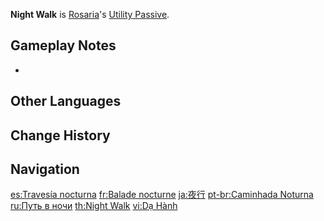 {{Talent Infobox
|image         = Talent Night Walk.png
|character     = Rosaria
|type          = Utility Passive
|info          = At [[Time|night]] (18:00 – 6:00), your party members gain the Swift Stride effect: [[Movement SPD]] increased by 10%.<br>Does not take effect in [[Domains]], [[Trounce Domains]], or [[Spiral Abyss]]. Swift Stride does not stack.
|utility1      = Movement SPD
|utility2      = Swift Stride
|utility3      = Timed Movement SPD
}}
'''Night Walk''' is [[Rosaria]]'s [[Utility Passive]].

==Gameplay Notes==
* {{Talent Note|character=Rosaria|talent=Night Walk|alive}}

==Other Languages==
{{Other Languages
|en      = Night Walk
|zhs     = 夜行
|zhs_rm  = Yèxíng
|zht     = 夜行
|zht_rm  = Yèxíng
|zh_tl   = Night Walk
|ja      = 夜行
|ja_rm   = Yakou
|ja_tl   = Night Travel
|ko      = 야행
|ko_tl   = Night Walk
|es      = Travesía nocturna
|es_tl   = Night Crossing
|fr      = Balade nocturne
|fr_tl   = Night Walk
|ru      = Путь в ночи
|ru_tl   = Way in the Night
|th      = Night Walk
|vi      = Dạ Hành
|vi_tl   = Night Practice
|de      = Nachtwanderin
|de_tl   = Night Walker
|de_note = Notably the female form is used.
|id      = Night Walk
|pt      = Caminhada Noturna
|pt_tl   = 
|tr      = Gece Yolculuğu
|tr_tl   = Night Traveler
|it      = Passeggiata notturna
|it_tl   = Night Stroll
}}

==Change History==
{{Change History|1.4}}

==Navigation==
{{Talent Navbox|Rosaria}}

[[es:Travesía nocturna]]
[[fr:Balade nocturne]]
[[ja:夜行]]
[[pt-br:Caminhada Noturna]]
[[ru:Путь в ночи]]
[[th:Night Walk]]
[[vi:Dạ Hành]]